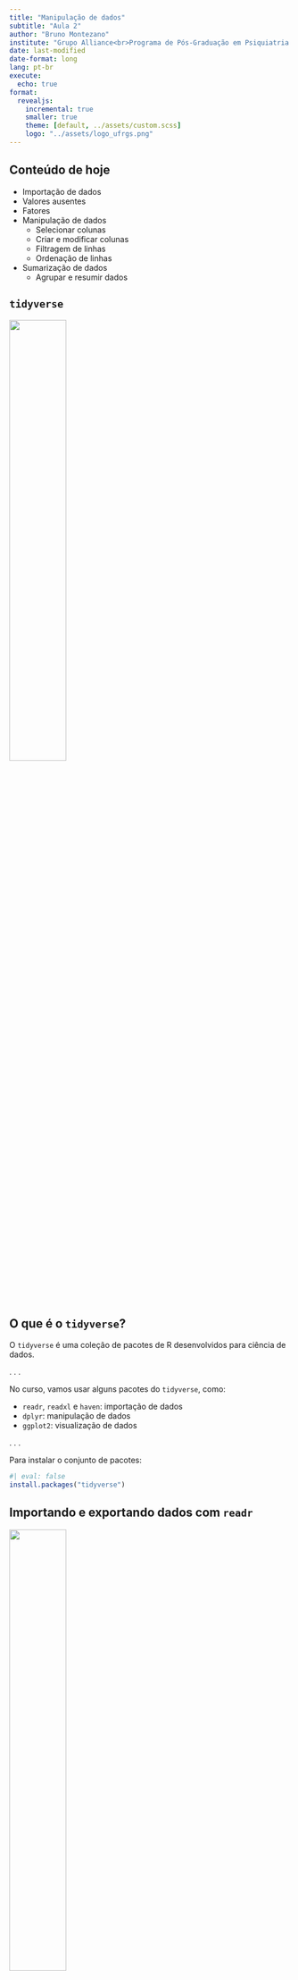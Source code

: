 ```yaml
---
title: "Manipulação de dados"
subtitle: "Aula 2"
author: "Bruno Montezano"
institute: "Grupo Alliance<br>Programa de Pós-Graduação em Psiquiatria e Ciências do Comportamento<br>Universidade Federal do Rio Grande do Sul"
date: last-modified
date-format: long
lang: pt-br
execute:
  echo: true
format:
  revealjs:
    incremental: true
    smaller: true
    theme: [default, ../assets/custom.scss]
    logo: "../assets/logo_ufrgs.png"
---
```


## Conteúdo de hoje

- Importação de dados
- Valores ausentes
- Fatores
- Manipulação de dados
  - Selecionar colunas
  - Criar e modificar colunas
  - Filtragem de linhas
  - Ordenação de linhas
- Sumarização de dados
  - Agrupar e resumir dados
  
## `tidyverse`

![](../assets/logo_tidyverse.png){fig-align="center" width=45%}

## O que é o `tidyverse`?

O `tidyverse` é uma coleção de pacotes de R desenvolvidos para ciência de dados.

. . .

No curso, vamos usar alguns pacotes do `tidyverse`, como:

- `readr`, `readxl` e `haven`: importação de dados
- `dplyr`: manipulação de dados
- `ggplot2`: visualização de dados

. . .

Para instalar o conjunto de pacotes:

```r
#| eval: false
install.packages("tidyverse")
```

## Importando e exportando dados com `readr`

![](../assets/logo_readr.png){fig-align="center" width=45%}

## Caminhos

Um passo essencial na importação de dados é saber onde está o arquivo a ser importado.

. . .

Toda função vai exigir um **caminho**, ou seja, uma **string** que representa
o endereço do arquivo no computador.

. . .

Há duas formas de passar o caminho ao R: através de um **caminho absoluto**
ou **caminho relativo**.

. . .

Antes, vamos entender o que é o **diretório de trabalho**.

## Diretório de trabalho

O diretório de trabalho (*working directory*) é a pasta na qual o R vai
buscar os arquivos ao lê-los ou salvá-los.

. . .

Podemos descobrir que pasta é essa através da função `getwd()`:

```r
getwd()
```

A função retorna uma string com o caminho do seu diretório de trabalho.

. . .

O diretório de trabalho pode ser modificado através da função `setwd()`:

```r
#| eval: false
setwd("/home/bruno/Documents/Projects/Thesis")
```

## Caminhos absolutos

Caminhos absolutos são aqueles que iniciam na pasta raíz do seu computador.

. . .

Este é o caminho absoluto onde os slides desta aula foram produzidos:

```
"/home/bruno/dox/projects/r-workshop/slides/2_manipulacao"
```

. . .

Em computadores com Windows pode ter uma cara parecida com esta:

```
"C:/Users/Bruno/Documents/Projects/Thesis"
```

. . .

Na maioria dos casos, caminhos absolutos são **má prática**, pois deixam
o código irreprodutível. Se você trocar de computador ou passar o script para
outra pessoa rodar, o código não vai funcionar, pois o caminho absoluto para o
arquivo muito provavelmente será diferente.

## Caminhos relativos

Caminhos relativos são aqueles que iniciam no diretório de trabalho da sua
sessão.

. . .

O diretório de trabalho da sessão usada para produzir os slides é a pasta
`r-workshop`. Olhem o caminho absoluto no slide anterior. Logo, o caminho
relativo para a pasta onde os slides foram produzidos seria apenas
`slides/2_manipulacao`.

. . .

Trabalhar com **projetos no RStudio** ajuda bastante o uso de caminhos
relativos, pois nos incentiva a colocar todos os arquivos da análise dentro da
pasta do projeto. Projetos podem ser criados em *Arquivo > Novo Projeto...*

. . .

Assim, se você usar apenas caminhos relativos e compartilhar a pasta do projeto
com alguém, todos os caminhos existentes nos códigos continuarão a funcionar em
qualquer computador!

## Arquivos de texto delimitados

Uma das formas mais comuns de armazenar dados é em um arquivo de texto delimitado,
como por exemplo: valores separados por vírgula (**.csv**) ou valores separados
por tabulação (**.tsv**).

:::: {.columns}

::: {.column width="50%"}
Aqui estão dados em **.csv**:

```
"id","diagnostico","sexo","idade"
001,"thb","masculino",34
002,"tdm","feminino",25
003,"tdm","masculino",19
004,"thb","feminino",31
005,"tdm","feminino",24
006,"thb","masculino",21
```
:::

::: {.column width="50%"}
E aqui estão dados em **.tsv**:

```
"id"	"diagnostico"	"sexo"	"idade"
001	"thb"	"masculino"	34
002	"tdm"	"feminino"	25
003	"tdm"	"masculino"	19
004	"thb"	"feminino"	31
005	"tdm"	"feminino"	24
006	"thb"	"masculino"	21
```

:::

::::

. . .

Ou poderíamos ter um arquivo em **.txt** separado por barras, por exemplo:

```
"id"/"diagnostico"/"sexo"/"idade"
001/"thb"/"masculino"/34
002/"tdm"/"feminino"/25
003/"tdm"/"masculino"/19
004/"thb"/"feminino"/31
005/"tdm"/"feminino"/24
006/"thb"/"masculino"/21
```


## `readr`


O pacote `readr` possui várias funções para carregar arquivos de texto delimitados:
`read_csv()`, `read_csv2()`, `read_tsv()` e `read_delim()`.

. . .

`readr` possui algumas vantagens:

- É mais rápido!
- Trabalha melhor com data e hora
- Barra de progresso para arquivos grandes

. . .

Também podemos exportar dados em `.csv`, por exemplo:

```r
#| eval: false
library(dados)
library(readr)

write_csv(
  x = pixar_bilheteria,
  file = "/home/bruno/tmp/dados_bilheteria.csv"
)
```

## `haven` e `readxl`

Na saúde, é comum trabalhar com dados provenientes de outros softwares.

. . .

Podemos usar algumas funções dos pacotes `haven` e `readxl` para lê-los:

- Arquivos do SPSS: `read_spss()` do pacote `haven`
- Arquivos do SAS: `read_sas()` do pacote `haven`
- Arquivos do Stata: `read_stata()` do pacote `haven`
- Arquivos do Excel: `read_xlsx()` do pacote `readxl`

. . .

Da mesma forma, podemos exportar dados em `.sav` (formato do SPSS):

```r
#| eval: false
library(dados)
library(haven)

write_sav(
  data = pixar_bilheteria,
  path = "/home/bruno/tmp/dados_bilheteria.sav"
)

```

## Pacote `dplyr`

![](../assets/logo_dplyr.png){fig-align="center" width=45%}

## `dplyr`

O pacote `dplyr` provê um conjunto de funções que nos ajudam nos problemas
mais comuns em manipulação de dados.

- `mutate()`: Adicionar ou modificar variáveis
- `select()`: Selecionar variáveis (colunas)
- `filter()`: Selecionar observações (linhas)
- `summarise()`: Reduzir múltiplos valores a um único resumo
- `arrange()`: Reordenar as observações (linhas)

. . .

O `dplyr` possibilita o uso da função `group_by()` para performar as operações
de forma agrupada.

. . .

Vamos ver cada uma destas funções separadamente.

## Mas antes, *pipes* (`|>`)

A maior parte das funções do `tidyverse` são construídas com o uso do
**pipe** (`|>`) em mente.

. . .

Os atalhos para inserir o pipe são:
`Ctrl + Shift + M` ou `⌘ + Shift + M`.

. . .

Os pipes pegam o objeto da *esquerda* e aplicam a função da *direita*.
Lemos como: "e então...".

```r
x <- c(2, 7, 40, 11, 21)

sqrt(sum(x)) # Somar valores do vetor x e tirar a raíz quadrada da soma

x |> sum() |> sqrt() # Mesmo cálculo, agora com pipe!
```

. . .

Os pipes nos poupam tempo de digitação, tornam o código legível e permitem o
encadeamento de funções como acima, por isso os usamos o tempo todo quando
manipulamos data frames.

## Usando pipe

Os pipes são mais legíveis quando temos cada função em uma nova linha.

. . .

```r
#| eval: false
pegue_estes_dados |> 
  aplicar_primeira_funcao(com = este_valor) |> 
  aplicar_proxima_funcao(usando = esse_valor) |> ...
```

. . .

O que estiver à esquerda do pipe (ou no exemplo, o que estiver acima) é repassado como
*primeiro argumento* da
função na direita (ou abaixo). Outros argumentos seguem à direita.

## Atribuindo valores ao usar pipe

Ao criar objetos provenientes da saída de funções encadeadas com pipe,
coloque o operador de atribuição (`<-`) no início.

```r
raiz_quadrada_da_soma <- x |> 
  sum() |> 
  sqrt()

raiz_quadrada_da_soma
```

. . .

Não importa o tamanho da cadeia de funções, eu recomendo que vocês realizem a
atribuição sempre no topo.

## Vamos colocar a mão na massa no `questionario`

`questionario` é uma base de dados disponibilizada no pacote `dados`.

```r
# install.packages("dados")
library(dados)

questionario
```

Trata-se de uma base de dados do General Social Survey (GSS). Dados de
2000 a 2014.

## Valores ausentes

Valores ausentes ocorrem quando nenhum valor é armazenado para uma variável em uma
observação.

. . .

O R identifica os valores ausentes através do `NA`. Vamos entender as implicações
do `NA`.

. . .

```r
vetor_com_missing <- c(25, NA, 13, 44, 12, NA)

mean(vetor_com_missing)
```

. . .

No entanto, existem maneiras de aplicar funções em vetores (ou colunas) com
`NA`s.

```r
mean(vetor_com_missing, na.rm = TRUE)
```

. . .

```r
mean(vetor_com_missing[!is.na(vetor_com_missing)])
```

## Fatores

**Fatores** são uma classe de dados para categorizar dados e armazenar como **níveis**.

. . .

Variáveis como sexo e diagnóstico psiquiátrico seriam bons exemplos
de fatores.

. . .

```r
sexo <- factor(c("Masculino", "Feminino", "Feminino", "Masculino", "Masculino"))

sexo
```

```r
questionario
```

## Filtrando linhas com `filter()`

Podemos usar a função `filter()` para filtrar as observações da base de dados.

. . .

::: {style="font-size: 0.68em"}
:::: {.columns}

::: {.column width="50%"}
```r
library(dplyr)

divorciados <- questionario |> 
  filter(estado_civil == "Divorciado(a)")

divorciados
```
:::

::: {.column width="50%"}
```r
divorciados |> 
  filter(!is.na(horas_tv))
```
:::

::::
:::

. . .

No segundo exemplo, `!is.na(horas_tv)` mantém na base de dados apenas as
observações dos divorciados que **não** possuem valores ausentes na coluna
`horas_tv`.


## Ordenando linhas com `arrange()`

Com a função `arrange()`, nós podemos reordenar as observações da base de dados.

. . .

```r
questionario |> 
  arrange(ano, desc(idade))
```

. . .

Os dados foram ordenados pelo `ano` de forma ascendente e `idade`
de forma descendente.

## Selecionando colunas com `select()`

Não apenas podemos limitar as linhas, mas podemos incluir colunas específicas (e
colocá-las na ordem listada) usando `select()`.

. . .

```r
divorciados |> 
  select(ano, idade, horas_tv)
```

## Removendo colunas com `select()`

Ao invés de selecionar, podemos remover colunas específicas com `select()` usando `-`.

```r
divorciados |> 
  select(-estado_civil, -renda, -denominacao)
```

## Funções auxiliares para o `select()`

`select()` tem uma série de funções auxiliares como `starts_with()`, `ends_with()`,
e `contains()`, ou pode ser dada uma gama de colunas em sequência `varinicial:varfinal`.

. . .



:::: {.columns}

::: {.column width="50%"}
```r
questionario |>
  select(ends_with("ao"))
```
:::

::: {.column width="50%"}
```r
questionario |> 
  select(ano:raca)
```
:::

::::

. . . 

`?select` para mais detalhes.

## Criando e modificando colunas com `mutate()`

No `dplyr`, nós podemos adicionar ou modificar colunas usando `mutate()`.

. . .

:::: {.columns}

::: {.column width="56%"}
```r
divorciados |> 
  filter(raca == "Branca") |> 
  select(ano, idade, horas_tv) |> 
  mutate(idade_em_decadas = idade / 10,
         horas_tv_em_minutos = horas_tv * 60)
```
:::

::: {.column width="44%"}
```r
divorciados |> 
  filter(religiao == "Protestante") |> 
  select(ano, idade, horas_tv) |> 
  mutate(horas_tv = horas_tv * 60)
```
:::

::::

## Agregando dados com `summarise()`

`summarise()` pega suas colunas de dados e computa algo usando todas as linhas.

- Contar a quantidaade de linhas
- Calcular a média ou mediana
- Computar a soma
- Obter um valor mínimo ou máximo

. . .

Ou seja, qualquer função que agregue *múltiplos valores* em um *único valor*
(por exemplo, `sd()`, `mean()` ou `max()`) podem ser usadas com o
`summarise()`.

## Exemplo com `summarise()`

Para os divorciados do ano de 2000, vamos captar o número de observações, 
a média da idade, a mediana das horas de TV assistidas diariamente e a
amplitude de horas de TV assistidas por dia.

. . .

```r
divorciados |> 
  filter(ano == 2000) |> 
  summarise(n_observacoes = n(),
            media_idade = mean(idade, na.rm = TRUE),
            mediana_horas_tv = median(horas_tv, na.rm = TRUE),
            amplitude_horas_tv = max(horas_tv, na.rm = TRUE) - min(horas_tv, na.rm = TRUE))
```

. . .

Estas novas variáveis foram calculadas usando *todas as linhas* do conjunto de
dados `divorciados`.

## Evitando repetição com `summarise(across())`

Talvez vocês precisem calcular a média e o desvio padrão de um conjunto de
colunas. Com `across()`, coloquem as variáveis a serem calculadas primeiro (usando
`c()`) e coloque as funções a serem usadas em uma `list()`
depois.

. . .

```r
divorciados |> 
  filter(ano == 2014) |> 
  summarise(across(c(idade, horas_tv),
                   list(media = \(x) mean(x, na.rm = TRUE),
                        desvio_padrao = \(x) sd(x, na.rm = TRUE))))
```

## Agrupando com `group_by()`

A função `group_by()` muda como as funções operam sobre os dados, em especial,
a `summarise()`.

. . .

Funções usadas após o `group_by()` são computadas dentro de cada grupo como
definido pelas variáveis dadas, em vez de sobre todas as linhas de uma só vez.

. . .

Normalmente, vamos agrupar por variáveis de valores:

- Inteiros
- Fatores
- Caracteres

. . .

E **não** por valores contínuos (números com vírgula).

## Exemplo de `group_by()`

Vamos supor que eu queira saber o número de religiões reportadas pelos
entrevistados, o número de observações (tamanho da amostra) e a média
de horas diárias assistidas de TV em cada ano, ou seja, *agrupado* pelo
ano.

. . .

```r
questionario |> 
  group_by(ano) |> 
  summarise(numero_de_religioes = n_distinct(religiao),
            n_observacoes = n(),
            media_horas_tv = mean(horas_tv, na.rm = TRUE))
```

## Tarefa de casa

- Escolha uma das bases de dados do pacote `dados` e utilize ao menos uma vez
as funções: `select()`, `mutate()`, `filter()`, `arrange()`, `summarise()` e
`group_by()`
  - As bases disponíveis podem ser acessadas no [site de referência do pacote](https://cienciadedatos.github.io/dados/reference/index.html)
  
- Nos dados `questionario` do pacote `dados`, crie um subconjunto apenas com
as observações do ano de 2014 e armazene em um objeto chamado `dados_2014`

- Dica de leitura: Capítulo 4 de *Data transformation* do livro
[*R for Data Science (segunda edição)*](https://r4ds.hadley.nz/data-transform.html)
